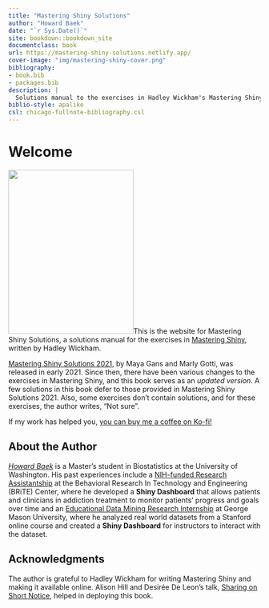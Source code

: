 ```yaml
--- 
title: "Mastering Shiny Solutions"
author: "Howard Baek"
date: "`r Sys.Date()`"
site: bookdown::bookdown_site
documentclass: book
url: https://mastering-shiny-solutions.netlify.app/
cover-image: "img/mastering-shiny-cover.png"
bibliography:
- book.bib
- packages.bib
description: |
  Solutions manual to the exercises in Hadley Wickham's Mastering Shiny.
biblio-style: apalike
csl: chicago-fullnote-bibliography.csl
---
```


# Welcome {-}

<img src="img/mastering-shiny-cover.png" class="cover" width="250" height="328"/>This is the website for Mastering Shiny Solutions, a solutions manual for the exercises in [Mastering Shiny](https://mastering-shiny.org/), written by Hadley Wickham. 

[Mastering Shiny Solutions 2021](https://mastering-shiny-solutions.org/), by Maya Gans and Marly Gotti, was released in early 2021. Since then, there have been various changes to the exercises in Mastering Shiny, and this book serves as an _updated version_. A few solutions in this book defer to those provided in Mastering Shiny Solutions 2021. Also, some exercises don't contain solutions, and for these exercises, the author writes, "Not sure".

If my work has helped you, [you can buy me a coffee on Ko-fi!](https://ko-fi.com/howardbaek)


## About the Author {-}

[_Howard Baek_](http://insidethetv.rbind.io/) is a Master’s student in Biostatistics at the University of Washington. His past experiences include a [NIH-funded Research Assistantship](https://github.com/howardbaek/addiction-dashboard-simple) at the Behavioral Research In Technology and Engineering (BRiTE) Center, where he developed a __Shiny Dashboard__ that allows patients and clinicians in addiction treatment to monitor patients’ progress and goals over time and an [Educational Data Mining Research Internship](https://github.com/howardbaek/mooc-project-github) at George Mason University, where he analyzed real world datasets from a Stanford online course and created a __Shiny Dashboard__ for instructors to interact with the dataset.


## Acknowledgments {-}

The author is grateful to Hadley Wickham for writing Mastering Shiny and making it available online. Alison Hill and Desirée De Leon’s talk, [Sharing on Short Notice](https://youtu.be/QcE4RBH2auQ?t=1881), helped in deploying this book.